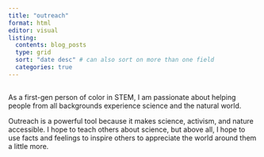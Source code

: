 ```yaml
---
title: "outreach"
format: html
editor: visual
listing: 
  contents: blog_posts 
  type: grid 
  sort: "date desc" # can also sort on more than one field
  categories: true
---
```


## 

As a first-gen person of color in STEM, I am passionate about helping people from all backgrounds experience science and the natural world.

Outreach is a powerful tool because it makes science, activism, and nature accessible. I hope to teach others about science, but above all, I hope to use facts and feelings to inspire others to appreciate the world around them a little more.
